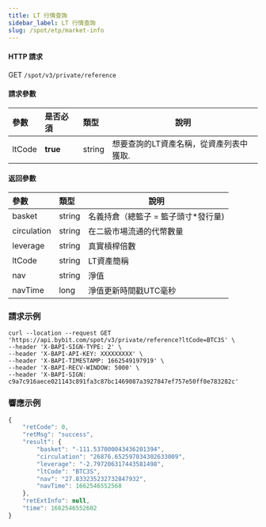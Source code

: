 ```yaml
---
title: LT 行情查詢
sidebar_label: LT 行情查詢
slug: /spot/etp/market-info
---
```


#### HTTP 請求
GET <code>/spot/v3/private/reference</code>

#### 請求參數
| 參數 | 是否必須 | 類型 | 說明|
|:----- |:-------|:-----|------ |
|ltCode|<b>true</b>|string|想要查詢的LT資產名稱，從資產列表中獲取.|

#### 返回參數
| 參數 | 類型 | 說明|
|:----- |:-----|----- |
|basket|string|名義持倉（總籃子 = 籃子頭寸*發行量)|
|circulation|string|在二級市場流通的代幣數量|
|leverage|string|真實槓桿倍數|
|ltCode|string|LT資產簡稱|
|nav|string|淨值|
|navTime|long|淨值更新時間戳UTC毫秒|

### 請求示例

<Tabs>
<TabItem value="console" label="Console">

```http
curl --location --request GET 'https://api.bybit.com/spot/v3/private/reference?ltCode=BTC3S' \
--header 'X-BAPI-SIGN-TYPE: 2' \
--header 'X-BAPI-API-KEY: XXXXXXXXX' \
--header 'X-BAPI-TIMESTAMP: 1662549197919' \
--header 'X-BAPI-RECV-WINDOW: 5000' \
--header 'X-BAPI-SIGN: c9a7c916aece021143c891fa3c87bc1469087a3927847ef757e50ff0e783282c'
```

</TabItem>
</Tabs>

### 響應示例

```javascript
{
    "retCode": 0,
    "retMsg": "success",
    "result": {
        "basket": "-111.537000043436201394",
        "circulation": "26876.652597034302633009",
        "leverage": "-2.797206317443581498",
        "ltCode": "BTC3S",
        "nav": "27.833235232732847932",
        "navTime": 1662546552568
    },
    "retExtInfo": null,
    "time": 1662546552602
}
```
